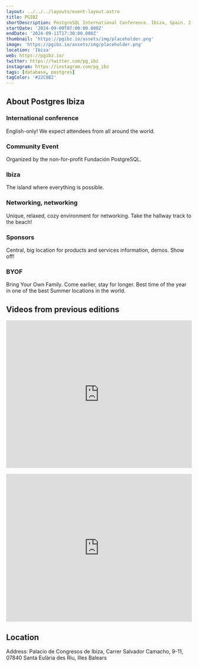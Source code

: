 ```yaml
---
layout: ../../../layouts/event-layout.astro
title: PGIBZ
shortDescription: PostgreSQL International Conference. Ibiza, Spain. 2 days of Postgres talks, 5 days of networking event, building long-lasting relationships. Community event organized by the non profit Fundación PostgreSQL
startDate: '2024-09-09T07:00:00.000Z'
endDate: '2024-09-11T17:30:00.000Z'
thumbnail: 'https://pgibz.io/assets/img/placeholder.png'
image: 'https://pgibz.io/assets/img/placeholder.png'
location: 'Ibiza'
web: https://pgibz.io/
twitter: https://twitter.com/pg_ibz
instagram: https://instagram.com/pg_ibz
tags: [database, postgres]
tagColor: '#22C8B2'
---
```



## About Postgres Ibiza

### International conference

English-only! We expect attendees from all around the world.

### Community Event

Organized by the non-for-profit Fundación PostgreSQL.

### Ibiza

The island where everything is possible.

### Networking, networking

Unique, relaxed, cozy environment for networking. Take the hallway track to the beach!

### Sponsors

Central, big location for products and services information, demos. Show off!

### BYOF

Bring Your Own Family. Come earlier, stay for longer. Best time of the year in one of the best Summer locations in the world.

## Videos from previous editions

<iframe
  src="https://player.vimeo.com/video/958513744?h=af6aba3fe8&amp;title=0&amp;byline=0&amp;portrait=0"
  style="width:100%;height:400px;"
  frameborder="0"
  allow="autoplay; fullscreen; picture-in-picture"
  allowfullscreen=""
  data-ready="true"
></iframe>

<iframe
  src="https://player.vimeo.com/video/958513801?h=cba717def7&amp;title=0&amp;byline=0&amp;portrait=0"
  style="width:100%;height:400px;margin-top: 1rem;"
  frameborder="0"
  allow="autoplay; fullscreen; picture-in-picture"
  allowfullscreen=""
  data-ready="true"
></iframe>

## Location

Address: Palacio de Congresos de Ibiza, Carrer Salvador Camacho, 9-11, 07840 Santa Eulària des Riu, Illes Balears

<GoogleMap
  src="https://www.google.com/maps/embed?pb=!1m14!1m8!1m3!1d6202.605785797532!2d1.544316!3d38.985583!3m2!1i1024!2i768!4f13.1!3m3!1m2!1s0x12993ffaaaaaaaab%3A0x5105da1da1daf52!2sPalacio%20de%20Congresos%20de%20Ibiza!5e0!3m2!1sen!2ses!4v1725342735782!5m2!1sen!2ses"
  ariaLabel="Palacio de Congresos de Ibiza, Carrer Salvador Camacho, 9-11, 07840 Santa Eulària des Riu, Illes Balears"
/>
